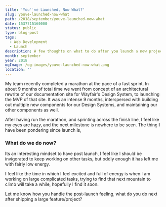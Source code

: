 ```yaml
---
title: 'You''ve Launched, Now What?'
slug: youve-launched-now-what
path: /2018/september/youve-launched-now-what
date: 1537715160000
status: public
type: blog-post
tags:
  - Web Development
  - Launch
description: A few thoughts on what to do after you launch a new project
month: september
year: 2018
ogImage: /og-images/youve-launched-now-what.png
location: ''
---
```



My team recently completed a marathon at the pace of a fast sprint. In about 9
months of total time we went from concept of an architectural rewrite of our
documentation site for Wayfair's Design System, to launching the MVP of that
site. It was an intense 9 months, interspersed with building out multiple new
components for our Design Systems, and maintaining our other components as well.

After having run the marathon, and sprinting across the finish line, I feel like
my eyes are hazy, and the next milestone is nowhere to be seen. The thing I have
been pondering since launch is,

### What do we do now?

Its an interesting mindset to have post launch, I feel like I should be
invigorated to keep working on other tasks, but oddly enough it has left me with
fairly low energy.

I feel like the time in which I feel excited and full of energy is when I am
working on large complicated tasks, trying to find that next mountain to climb
will take a while, hopefully I find it soon.

Let me know how you handle the post-launch feeling, what do you do next after
shipping a large feature/project?

